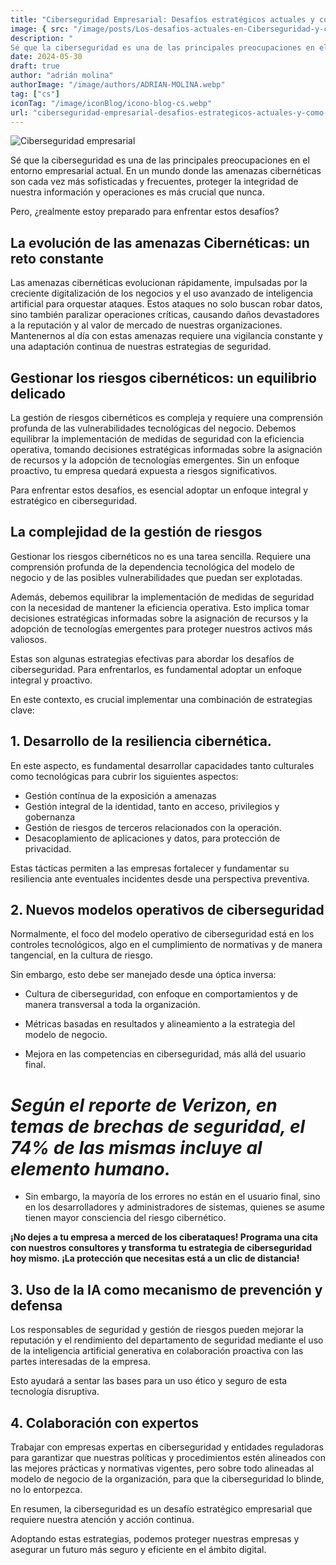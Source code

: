 ```yaml
---
title: "Ciberseguridad Empresarial: Desafíos estratégicos actuales y cómo Superarlos"
image: { src: "/image/posts/Los-desafios-actuales-en-Ciberseguridad-y-como-superarlos-con-exito.webp", alt: "" }
description: "
Sé que la ciberseguridad es una de las principales preocupaciones en el entorno empresarial actual. En un mundo donde las amenazas cibernéticas son cada vez más sofisticadas y frecuentes, proteger la integridad de nuestra información y operaciones es más crucial que nunca. "
date: 2024-05-30
draft: true
author: "adrián molina"
authorImage: "/image/authors/ADRIAN-MOLINA.webp"
tag: ["cs"]
iconTag: "/image/iconBlog/icono-blog-cs.webp"
url: "ciberseguridad-empresarial-desafios-estrategicos-actuales-y-como-superarlos"
---
```


![Ciberseguridad empresarial](/image/posts/Los-desafios-actuales-en-Ciberseguridad-y-como-superarlos-con-exito.webp)

Sé que la ciberseguridad es una de las principales preocupaciones en el entorno empresarial actual. En un mundo donde las amenazas cibernéticas son cada vez más sofisticadas y frecuentes, proteger la integridad de nuestra información y operaciones es más crucial que nunca.

Pero, ¿realmente estoy preparado para enfrentar estos desafíos?

## La evolución de las amenazas Cibernéticas: un reto constante

Las amenazas cibernéticas evolucionan rápidamente, impulsadas por la creciente digitalización de los negocios y el uso avanzado de inteligencia artificial para orquestar ataques. Estos ataques no solo buscan robar datos, sino también paralizar operaciones críticas, causando daños devastadores a la reputación y al valor de mercado de nuestras organizaciones. Mantenernos al día con estas amenazas requiere una vigilancia constante y una adaptación continua de nuestras estrategias de seguridad.

## Gestionar los riesgos cibernéticos: un equilibrio delicado

La gestión de riesgos cibernéticos es compleja y requiere una comprensión profunda de las vulnerabilidades tecnológicas del negocio. Debemos equilibrar la implementación de medidas de seguridad con la eficiencia operativa, tomando decisiones estratégicas informadas sobre la asignación de recursos y la adopción de tecnologías emergentes. Sin un enfoque proactivo, tu empresa quedará expuesta a riesgos significativos.

Para enfrentar estos desafíos, es esencial adoptar un enfoque integral y estratégico en ciberseguridad.

## La complejidad de la gestión de riesgos

Gestionar los riesgos cibernéticos no es una tarea sencilla. Requiere una comprensión profunda de la dependencia tecnológica del modelo de negocio y de las posibles vulnerabilidades que puedan ser explotadas.

Además, debemos equilibrar la implementación de medidas de seguridad con la necesidad de mantener la eficiencia operativa. Esto implica tomar decisiones estratégicas informadas sobre la asignación de recursos y la adopción de tecnologías emergentes para proteger nuestros activos más valiosos.

Estas son algunas estrategias efectivas para abordar los desafíos de ciberseguridad. Para enfrentarlos, es fundamental adoptar un enfoque integral y proactivo.

En este contexto, es crucial implementar una combinación de estrategias clave:

## 1. Desarrollo de la resiliencia cibernética.

En este aspecto, es fundamental desarrollar capacidades tanto culturales como tecnológicas para cubrir los siguientes aspectos:

- Gestión contínua de la exposición a amenazas
- Gestión integral de la identidad, tanto en acceso, privilegios y gobernanza
- Gestión de riesgos de terceros relacionados con la operación.
- Desacoplamiento de aplicaciones y datos, para protección de privacidad.

Estas tácticas permiten a las empresas fortalecer y fundamentar su resiliencia
ante eventuales incidentes desde una perspectiva preventiva.

## 2. Nuevos modelos operativos de ciberseguridad

Normalmente, el foco del modelo operativo de ciberseguridad está en los controles tecnológicos, algo en el cumplimiento de normativas y de manera tangencial, en la cultura de riesgo.

Sin embargo, esto debe ser manejado desde una óptica inversa:

- Cultura de ciberseguridad, con enfoque en comportamientos y de manera transversal a toda la organización.

- Métricas basadas en resultados y alineamiento a la estrategia del modelo de negocio.

- Mejora en las competencias en ciberseguridad, más allá del usuario final.

# _Según el reporte de Verizon, en temas de brechas de seguridad, el 74% de las mismas incluye al elemento humano._

- Sin embargo, la mayoría de los errores no están en el usuario final, sino en los desarrolladores y administradores de sistemas, quienes se asume tienen mayor consciencia del riesgo cibernético.

**¡No dejes a tu empresa a merced de los ciberataques! Programa una cita con nuestros consultores y transforma tu estrategia de ciberseguridad hoy mismo. ¡La protección que necesitas está a un clic de distancia!**


<LinkBlog href="https://xkale.com/contacto/" text="Quiero agendar con un consultor" />

## 3. Uso de la IA como mecanismo de prevención y defensa

Los responsables de seguridad y gestión de riesgos pueden mejorar la reputación y el rendimiento del departamento de seguridad mediante el uso de la inteligencia artificial generativa en colaboración proactiva con las partes interesadas de la empresa.

Esto ayudará a sentar las bases para un uso ético y seguro de esta tecnología disruptiva.

## 4. Colaboración con expertos

Trabajar con empresas expertas en ciberseguridad y entidades reguladoras para garantizar que nuestras políticas y procedimientos estén alineados con las mejores prácticas y normativas vigentes, pero sobre todo alineadas al modelo de negocio de la organización, para que la ciberseguridad lo blinde, no lo entorpezca.

En resumen, la ciberseguridad es un desafío estratégico empresarial que requiere nuestra
atención y acción continua.

Adoptando estas estrategias, podemos proteger nuestras empresas y asegurar un futuro más seguro y eficiente en el ámbito digital.
